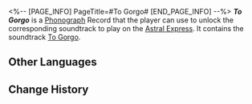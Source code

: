 <%-- [PAGE_INFO]
PageTitle=#To Gorgo#
[END_PAGE_INFO] --%>
{{Item Infobox
|title       = ''To Gorgo''
|id          = 210379
|image       = Item To Gorgo.png{{subst:void|<!--$UPLOAD:<<SpriteOutput/ItemFigures/210001.png>-<Item To Gorgo.png>-<Item Icons>>-->}}
|type        = Disk
|invCategory = Valuables
|rarity      = 3
|effect      = 
|description = A record that can be played on the Express' phonograph. It might be a chance acquisition or a gift from someone else. All sorts of memories surge up when the music plays &mdash; the smiles, encounters, touches, and the excitement of battle. Maybe that is why people still collect records even as society rapidly advances.<br />The current record contains the track "To Gorgo."
}}
{{Description|''Unyielding to conniving treachery, unblinking of eyes burning bright, unbending from wounds to flesh, undaunted of risking life to protect.''}}
'''''To Gorgo''''' is a [[Phonograph]] Record that the player can use to unlock the corresponding soundtrack to play on the [[Astral Express]]. It contains the soundtrack [[To Gorgo]].

==Other Languages==
{{Other Languages
|en   = ''To Gorgo''
|zhs  = 《致歌耳戈》
|zht  = 〈致歌耳戈〉
|ja   = 『ゴルゴーに捧ぐ』
|ko   = ≪고르고에게≫
|es   = Para Gorgo
|fr   = ''To Gorgo''
|ru   = To Gorgo
|th   = "To Gorgo"
|vi   = "Gửi Gorgo"
|de   = „Für Gorgo“
|id   = "To Gorgo"
|pt   = "To Gorgo"
}}

==Change History==
{{Change History|3.0}}